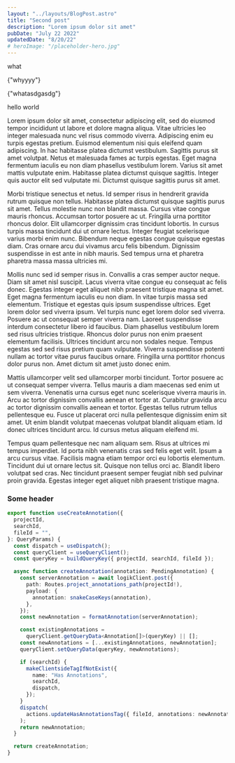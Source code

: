 ```yaml
---
layout: "../layouts/BlogPost.astro"
title: "Second post"
description: "Lorem ipsum dolor sit amet"
pubDate: "July 22 2022"
updatedDate: "8/20/22"
# heroImage: "/placeholder-hero.jpg"
---
```



<Heading element="h1">what</Heading>

<Heading element="h2" id="blahhhh">
  {"whyyyy"}
</Heading>

<Heading element="h3">{"whatasdgasdg"}</Heading>

<Heading element="h4">hello world</Heading>

Lorem ipsum dolor sit amet, consectetur adipiscing elit, sed do eiusmod tempor incididunt
ut labore et dolore magna aliqua. Vitae ultricies leo integer malesuada nunc vel
risus commodo viverra. Adipiscing enim eu turpis egestas pretium. Euismod elementum
nisi quis eleifend quam adipiscing. In hac habitasse platea dictumst vestibulum.
Sagittis purus sit amet volutpat. Netus et malesuada fames ac turpis egestas. Eget
magna fermentum iaculis eu non diam phasellus vestibulum lorem. Varius sit amet mattis
vulputate enim. Habitasse platea dictumst quisque sagittis. Integer quis auctor elit
sed vulputate mi. Dictumst quisque sagittis purus sit amet.

Morbi tristique senectus et netus. Id semper risus in hendrerit gravida rutrum quisque non tellus. Habitasse platea dictumst quisque sagittis purus sit amet. Tellus molestie nunc non blandit massa. Cursus vitae congue mauris rhoncus. Accumsan tortor posuere ac ut. Fringilla urna porttitor rhoncus dolor. Elit ullamcorper dignissim cras tincidunt lobortis. In cursus turpis massa tincidunt dui ut ornare lectus. Integer feugiat scelerisque varius morbi enim nunc. Bibendum neque egestas congue quisque egestas diam. Cras ornare arcu dui vivamus arcu felis bibendum. Dignissim suspendisse in est ante in nibh mauris. Sed tempus urna et pharetra pharetra massa massa ultricies mi.

Mollis nunc sed id semper risus in. Convallis a cras semper auctor neque. Diam sit amet nisl suscipit. Lacus viverra vitae congue eu consequat ac felis donec. Egestas integer eget aliquet nibh praesent tristique magna sit amet. Eget magna fermentum iaculis eu non diam. In vitae turpis massa sed elementum. Tristique et egestas quis ipsum suspendisse ultrices. Eget lorem dolor sed viverra ipsum. Vel turpis nunc eget lorem dolor sed viverra. Posuere ac ut consequat semper viverra nam. Laoreet suspendisse interdum consectetur libero id faucibus. Diam phasellus vestibulum lorem sed risus ultricies tristique. Rhoncus dolor purus non enim praesent elementum facilisis. Ultrices tincidunt arcu non sodales neque. Tempus egestas sed sed risus pretium quam vulputate. Viverra suspendisse potenti nullam ac tortor vitae purus faucibus ornare. Fringilla urna porttitor rhoncus dolor purus non. Amet dictum sit amet justo donec enim.

Mattis ullamcorper velit sed ullamcorper morbi tincidunt. Tortor posuere ac ut consequat semper viverra. Tellus mauris a diam maecenas sed enim ut sem viverra. Venenatis urna cursus eget nunc scelerisque viverra mauris in. Arcu ac tortor dignissim convallis aenean et tortor at. Curabitur gravida arcu ac tortor dignissim convallis aenean et tortor. Egestas tellus rutrum tellus pellentesque eu. Fusce ut placerat orci nulla pellentesque dignissim enim sit amet. Ut enim blandit volutpat maecenas volutpat blandit aliquam etiam. Id donec ultrices tincidunt arcu. Id cursus metus aliquam eleifend mi.

Tempus quam pellentesque nec nam aliquam sem. Risus at ultrices mi tempus imperdiet. Id porta nibh venenatis cras sed felis eget velit. Ipsum a arcu cursus vitae. Facilisis magna etiam tempor orci eu lobortis elementum. Tincidunt dui ut ornare lectus sit. Quisque non tellus orci ac. Blandit libero volutpat sed cras. Nec tincidunt praesent semper feugiat nibh sed pulvinar proin gravida. Egestas integer eget aliquet nibh praesent tristique magna.

### Some header

<Counter client:visible />

```typescript
export function useCreateAnnotation({
  projectId,
  searchId,
  fileId = "",
}: QueryParams) {
  const dispatch = useDispatch();
  const queryClient = useQueryClient();
  const queryKey = buildQueryKey({ projectId, searchId, fileId });

  async function createAnnotation(annotation: PendingAnnotation) {
    const serverAnnotation = await logikClient.post({
      path: Routes.project_annotations_path(projectId!),
      payload: {
        annotation: snakeCaseKeys(annotation),
      },
    });
    const newAnnotation = formatAnnotation(serverAnnotation);

    const existingAnnotations =
      queryClient.getQueryData<Annotation[]>(queryKey) || [];
    const newAnnotations = [...existingAnnotations, newAnnotation];
    queryClient.setQueryData(queryKey, newAnnotations);

    if (searchId) {
      makeClientsideTagIfNotExist({
        name: "Has Annotations",
        searchId,
        dispatch,
      });
    }
    dispatch(
      actions.updateHasAnnotationsTag({ fileId, annotations: newAnnotations })
    );
    return newAnnotation;
  }

  return createAnnotation;
}
```

